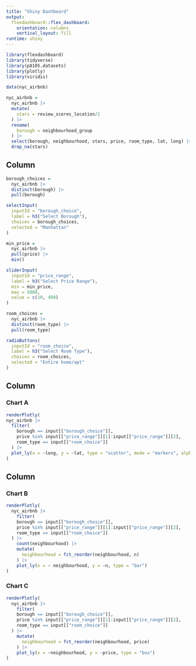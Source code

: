 ```yaml
---
title: "Shiny Dashboard"
output: 
  flexdashboard::flex_dashboard:
    orientation: columns
    vertical_layout: fill
runtime: shiny
---
```


```r
library(flexdashboard)
library(tidyverse)
library(p8105.datasets)
library(plotly)
library(viridis)
```


```r
data(nyc_airbnb)
```

```r
nyc_airbnb = 
  nyc_airbnb |> 
  mutate(
    stars = review_scores_location/2
  ) |> 
  rename(
    borough = neighbourhood_group
  ) |> 
  select(borough, neighbourhood, stars, price, room_type, lat, long) |> 
  drop_na(stars)
```

Column {.sidebar}
-----------------------------------------------------------------------

```r
borough_choices = 
  nyc_airbnb |> 
  distinct(borough) |> 
  pull(borough)

selectInput(
  inputId = "borough_choice",
  label = h3("Select Borough"),
  choices = borough_choices,
  selected = "Manhattan"
)
```


```r
min_price = 
  nyc_airbnb |> 
  pull(price) |> 
  min()

sliderInput(
  inputId = "price_range",
  label = h3("Select Price Range"),
  min = min_price,
  max = 5000,
  value = c(10, 400)
)
```

```r
room_choices = 
  nyc_airbnb |> 
  distinct(room_type) |> 
  pull(room_type)

radioButtons(
  inputId = "room_choice",
  label = h3("Select Room Type"),
  choices = room_choices, 
  selected = "Entire home/apt"
)
```

Column {data-width=650}
-----------------------------------------------------------------------

### Chart A

```r
renderPlotly(
nyc_airbnb |> 
  filter(
    borough == input[["borough_choice"]],
    price %in% input[["price_range"]][1]:input[["price_range"]][2],
    room_type == input[["room_choice"]]
  ) |> 
  plot_ly(x = ~long, y = ~lat, type = "scatter", mode = "markers", alpha = 0.5, color = ~price)
)

```

Column {data-width=350}
-----------------------------------------------------------------------

### Chart B

```r
renderPlotly(
  nyc_airbnb |> 
    filter(
    borough == input[["borough_choice"]],
    price %in% input[["price_range"]][1]:input[["price_range"]][2],
    room_type == input[["room_choice"]]
  ) |>
    count(neighbourhood) |> 
    mutate(
      neighbourhood = fct_reorder(neighbourhood, n)
    ) |> 
    plot_ly(x = ~ neighbourhood, y = ~n, type = "bar")
)
```

### Chart C

```r
renderPlotly(
  nyc_airbnb |> 
    filter(
    borough == input[["borough_choice"]],
    price %in% input[["price_range"]][1]:input[["price_range"]][2],
    room_type == input[["room_choice"]]
  ) |>
    mutate(
      neighbourhood = fct_reorder(neighbourhood, price)
    ) |> 
    plot_ly(x = ~neighbourhood, y = ~price, type = "box")
)
```

